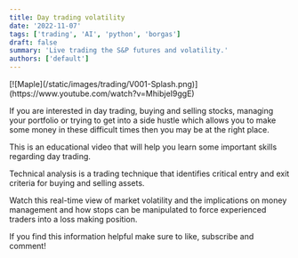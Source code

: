 ```yaml
---
title: Day trading volatility
date: '2022-11-07'
tags: ['trading', 'AI', 'python', 'borgas']
draft: false
summary: 'Live trading the S&P futures and volatility.'
authors: ['default']
---
```


<div className="flex flex-wrap -mx-2 overflow-hidden xl:-mx-2">
  <div className="my-1 px-2 w-full overflow-hidden xl:my-1 xl:px-2 xl:w-1/2">
    [![Maple](/static/images/trading/V001-Splash.png)](https://www.youtube.com/watch?v=MhibjeI9ggE)
  </div>
</div>

If you are interested in day trading, buying and selling stocks, managing your portfolio or trying to get into a side hustle which allows you to make some money in these difficult times then you may be at the right place.

This is an educational video that will help you learn some important skills regarding day trading.

Technical analysis is a trading technique that identifies critical entry and exit criteria for buying and selling assets.

Watch this real-time view of market volatility and the implications on money management and how stops can be manipulated to force experienced traders into a loss making position.

If you find this information helpful make sure to like, subscribe and comment!